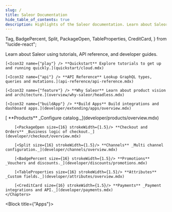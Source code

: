 ```yaml
---
slug: /
title: Saleor Documentation
hide_table_of_contents: true
description: Highlights of the Saleor documentation. Learn about Saleor using tutorials, API reference, and developer guides.
---
```


<style>
  {`
    /* Hack to prevent overflow, not possible to have it on other pages due to position sticky used in TOC */
    main .container {
        position: relative;
        overflow: hidden;
    }
`}
</style>


  Tag,
  BadgePercent,
  Split,
  PackageOpen,
  TableProperties,
  CreditCard,
} from "lucide-react";

<Tiles />

Learn about Saleor using tutorials, API reference, and developer guides.

<CardGrid>

    [<Icon32 name={"play"} /> **Quickstart** Explore tutorials to get up and running quickly.](quickstart/cloud.mdx)

    [<Icon32 name={"api"} /> **API Reference** Lookup GraphQL types, queries and mutations.](api-reference/api-reference.mdx)

    [<Icon32 name={"feature"} /> **Why Saleor** Learn about product vision and architecture.](overview/why-saleor/headless.mdx)

    [<Icon32 name={"buildApp"} /> **Build Apps** Build integrations and dashboard apps.](developer/extending/apps/overview.mdx)

</CardGrid>

<Block title="Core concepts" >
    <Chapters >
        [<Tag size={16} strokeWidth={1.5}/> **Products** _Configure catalog._](developer/products/overview.mdx)

        [<PackageOpen size={16} strokeWidth={1.5}/> **Checkout and Orders** _Business logic of checkout._](developer/checkout/overview.mdx)

        [<Split size={16} strokeWidth={1.5}/> **Channels** _Multi channel configuration._](developer/channels/overview.mdx)

        [<BadgePercent size={16} strokeWidth={1.5}/> **Promotions** _Vouchers and discounts._](developer/discounts/promotions.mdx)

        [<TableProperties size={16} strokeWidth={1.5}/> **Attributes** _Custom fields._](developer/attributes/overview.mdx)

        [<CreditCard size={16} strokeWidth={1.5}/> **Payments** _Payment integrations and API._](developer/payments.mdx)
    </Chapters>

</Block>

<Block title={"Apps"}>
  <Apps />
</Block>
